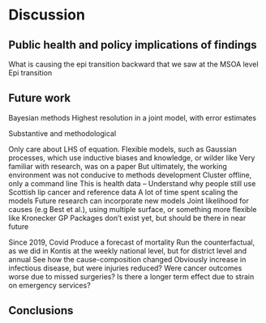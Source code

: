 # Discussion {#sec-Chapter8}

## Public health and policy implications of findings

What is causing the epi transition backward that we saw at the MSOA level
Epi transition

## Future work

Bayesian methods
Highest resolution in a joint model, with error estimates

Substantive and methodological

Only care about LHS of equation.
Flexible models, such as Gaussian processes, which use inductive biases and knowledge, or wilder like 
Very familiar with research, was on a paper
But ultimately, the working environment was not conducive to methods development
Cluster offline, only a command line
This is health data – Understand why people still use Scottish lip cancer and reference data
A lot of time spent scaling the models
Future research can incorporate new models
Joint likelihood for causes (e.g Best et al.), using multiple surface, or something more flexible like Kronecker GP
Packages don't exist yet, but should be there in near future

Since 2019, Covid
Produce a forecast of mortality
Run the counterfactual, as we did in Kontis at the weekly national level, but for district level and annual
See how the cause-composition changed
Obviously increase in infectious disease, but were injuries reduced?
Were cancer outcomes worse due to missed surgeries?
Is there a longer term effect due to strain on emergency services?

## Conclusions
